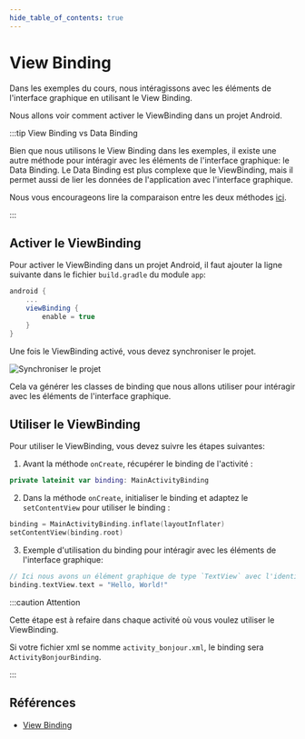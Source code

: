 ```yaml
---
hide_table_of_contents: true
---
```


# View Binding

Dans les exemples du cours, nous intéragissons avec les éléments de l'interface graphique en utilisant le View Binding.

Nous allons voir comment activer le ViewBinding dans un projet Android.

:::tip View Binding vs Data Binding

Bien que nous utilisons le View Binding dans les exemples, il existe une autre méthode pour intéragir avec les éléments de l'interface graphique: le Data Binding.
Le Data Binding est plus complexe que le ViewBinding, mais il permet aussi de lier les données de l'application avec l'interface graphique.

Nous vous encourageons lire la comparaison entre les deux méthodes [ici](https://developer.android.com/topic/libraries/view-binding?hl=fr#data-binding).

:::

## Activer le ViewBinding

Pour activer le ViewBinding dans un projet Android, il faut ajouter la ligne suivante dans le fichier `build.gradle` du module `app`:

```gradle
android {
    ...
    viewBinding {
        enable = true
    }
}
```

Une fois le ViewBinding activé, vous devez synchroniser le projet.

![Synchroniser le projet](./_view-binding/sync.png)

Cela va générer les classes de binding que nous allons utiliser pour intéragir avec les éléments de l'interface graphique.

## Utiliser le ViewBinding

Pour utiliser le ViewBinding, vous devez suivre les étapes suivantes:

1. Avant la méthode `onCreate`, récupérer le binding de l'activité :


```kotlin
private lateinit var binding: MainActivityBinding
```

2. Dans la méthode `onCreate`, initialiser le binding et adaptez le `setContentView` pour utiliser le binding :

```kotlin
binding = MainActivityBinding.inflate(layoutInflater)
setContentView(binding.root)
```

3. Exemple d'utilisation du binding pour intéragir avec les éléments de l'interface graphique:


```kotlin
// Ici nous avons un élément graphique de type `TextView` avec l'identifiant `textView` qui est dans le fichier de layout `activity_main.xml`.
binding.textView.text = "Hello, World!"
```

:::caution Attention

Cette étape est à refaire dans chaque activité où vous voulez utiliser le ViewBinding.

Si votre fichier xml se nomme `activity_bonjour.xml`, le binding sera `ActivityBonjourBinding`.

:::


## Références

- [View Binding](https://developer.android.com/topic/libraries/view-binding?hl=fr)
